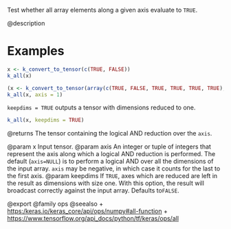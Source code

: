 Test whether all array elements along a given axis evaluate to `TRUE`.

@description

# Examples
```r
x <- k_convert_to_tensor(c(TRUE, FALSE))
k_all(x)
```

```r
(x <- k_convert_to_tensor(array(c(TRUE, FALSE, TRUE, TRUE, TRUE, TRUE), dim = c(3, 2))))
k_all(x, axis = 1)
```

`keepdims = TRUE` outputs a tensor with dimensions reduced to one.
```r
k_all(x, keepdims = TRUE)
```

@returns
The tensor containing the logical AND reduction over the `axis`.

@param x Input tensor.
@param axis An integer or tuple of integers that represent the axis along
    which a logical AND reduction is performed. The default
    (`axis=NULL`) is to perform a logical AND over all the dimensions
    of the input array. `axis` may be negative, in which case it counts
    for the last to the first axis.
@param keepdims If `TRUE`, axes which are reduced are left in the result as
    dimensions with size one. With this option, the result will
    broadcast correctly against the input array. Defaults to`FALSE`.

@export
@family ops
@seealso
+ <https:/keras.io/keras_core/api/ops/numpy#all-function>
+ <https://www.tensorflow.org/api_docs/python/tf/keras/ops/all>

